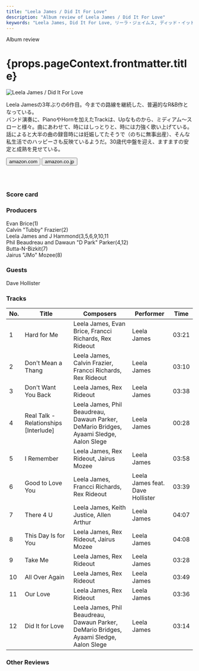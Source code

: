 ```yaml
---
title: "Leela James / Did It For Love"
description: "Album review of Leela James / Did It For Love"
keywords: "Leela James, Did It For Love, リーラ・ジェイムス, ディッド・イット・フォー・ラブ"
---
```






<p className="largeP">Album review</p>
<h1 className="h1--no--margin">{props.pageContext.frontmatter.title}</h1>

<Row  className="image-card-group">
	<Column colMd={3} colLg={4} noGutterMdLeft="">
       <ImageCard>

![Leela James / Did It For Love](../../images/cd/leelajames5L.jpg)

</ImageCard>
	</Column>
	<Column colMd={4} colLg={8} noGutterMdLeft="">
	<p>
	Leela Jamesの3年ぶりの6作目。今までの路線を継続した、普遍的なR&B作となっている。
	<br/>バンド演奏に、PianoやHornを加えたTrackは、Upなものから、ミディアム～スローと様々。曲にあわせて、時にはしっとりと、時には力強く歌い上げている。
	<br/>話によると大半の曲の録音時には妊娠してたそうで（のちに無事出産）、そんな私生活でのハッピーさも反映ているようだ。30歳代中盤を迎え、ますますの安定と成熟を見せている。
	</p>
	<div>
	    <Button className="button-right-mergin"  href="https://amzn.to/307Q0uL" renderIcon={ArrowUpRight} size='sm' kind='primary'>
        amazon.com
      </Button>
      <Button className="button-right-mergin"  href="https://amzn.to/3hL18DP" renderIcon={ArrowUpRight} size='sm' kind='secondary'>
        amazon.co.jp
      </Button>
	</div>
	<a href="https://geo.music.apple.com/jp/album/did-it-for-love/1207699603?mt=1&app=music&ls=1&at=11lcug" style="display:inline-block;overflow:hidden;background:url(https://linkmaker.itunes.apple.com/ja-jp/lockup.svg?releaseDate=2017-03-31&kind=album&bubble=apple_music&style=mono-black) no-repeat;width:180px;height:45px;"></a>
	<AdvJS2/>
	</Column>
</Row>
<Row >
	<Column colMd={4} colLg={4} noGutterMdLeft="">
<div>
  <h3>Score card</h3>
	<SliderJS1 value="5" />
  <SliderJS2 value="3" />
	<SliderJS3 value="1" />
  <SliderJS4 value="8" />
</div>
</Column>
<Column colMd={8} colLg={8} noGutterMdLeft="">
<div>
<h3>Producers</h3>
<p>
	Evan Brice(1)
	<br/>Calvin "Tubby" Frazier(2)
	<br/>Leela James and J Hammond(3,5,6,9,10,11
	<br/>Phil Beaudreau and Dawaun "D Park" Parker(4,12)
	<br/>Butta-N-Bizkit(7)
	<br/>Jairus "JMo" Mozee(8)
</p>
<h3>Guests</h3>
<p>
	Dave Hollister
</p>
</div>
</Column>
</Row>

<h3>Tracks</h3>

| No. | Title                                 | Composers                                                                               | Performer                        | Time  |
| --- | ------------------------------------- | --------------------------------------------------------------------------------------- | -------------------------------- | ----- |
| 1   | Hard for Me                           | Leela James, Evan Brice, Francci Richards, Rex Rideout                                  | Leela James                      | 03:21 |
| 2   | Don't Mean a Thang                    | Leela James, Calvin Frazier, Francci Richards, Rex Rideout                              | Leela James                      | 03:10 |
| 3   | Don't Want You Back                   | Leela James, Rex Rideout                                                                | Leela James                      | 03:38 |
| 4   | Real Talk - Relationships [Interlude] | Leela James, Phil Beaudreau, Dawaun Parker, DeMario Bridges, Ayaami Sledge, Aalon Slege | Leela James                      | 00:28 |
| 5   | I Remember                            | Leela James, Rex Rideout, Jairus Mozee                                                  | Leela James                      | 03:58 |
| 6   | Good to Love You                      | Leela James, Francci Richards, Rex Rideout                                              | Leela James feat. Dave Hollister | 03:39 |
| 7   | There 4 U                             | Leela James, Keith Justice, Allen Arthur                                                | Leela James                      | 04:07 |
| 8   | This Day Is for You                   | Leela James, Rex Rideout, Jairus Mozee                                                  | Leela James                      | 04:08 |
| 9   | Take Me                               | Leela James, Rex Rideout                                                                | Leela James                      | 03:28 |
| 10  | All Over Again                        | Leela James, Rex Rideout                                                                | Leela James                      | 03:49 |
| 11  | Our Love                              | Leela James, Rex Rideout                                                                | Leela James                      | 03:36 |
| 12  | Did It for Love                       | Leela James, Phil Beaudreau, Dawaun Parker, DeMario Bridges, Ayaami Sledge, Aalon Slege | Leela James                      | 03:14 |

<h3>Other Reviews</h3>

<Row>
  <Column colMd={3} colLg={3} noGutterMdLeft>
    <Review1 />
  </Column>
</Row>

<AdvJS3 />